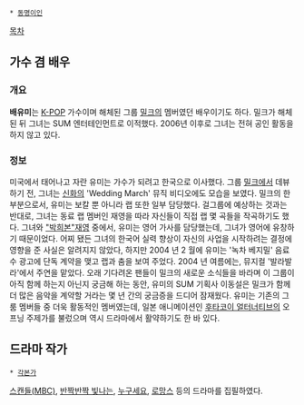  * [[동명이인]]

[[목차]]
== 가수 겸 배우 ==
=== 개요 ===
'''배유미'''는 [[K-POP]] 가수이며 해체된 그룹 [[밀크]]의 멤버였던 배우이기도 하다. 밀크가 해체된 뒤 그녀는 SUM 엔터테인먼트로 이적했다. 2006년 이후로 그녀는 전혀 공인 활동을 하지 않고 있다.

=== 정보 ===
미국에서 태어나고 자란 유미는 가수가 되려고 한국으로 이사했다. 그룹 [[밀크]]에서 데뷰하기 전, 그녀는 [[신화]]의 'Wedding March' 뮤직 비디오에도 모습을 보였다.
밀크의 한 부분으로서, 유미는 보칼 뿐 아니라 랩 또한 일부 담당했다. 걸그룹에 예상하는 것과는 반대로, 그녀는 동료 랩 멤버인 재영을 따라 자신들이 직접 랩 몇 곡들을 작곡하기도 했다. 그녀와 [["박희본"재영]] 중에서, 유미는 영어 가사를 담당했는데, 그녀가 영어에 유창하기 때문이었다. 어찌 됐든 그녀의 한국어 실력 향상이 자신의 사업을 시작하려는 결정에 영향을 준 사실은 알려지지 않았다, 하지만 2004 년 2 월에 유미는 '녹차 베지밀' 음료수 광고에 단독 계약을 맺고 랩과 춤을 보여 주었다. 2004 년 여름에는, 뮤지컬 '발라발라'에서 주연을 맡았다.
오래 기다려온 팬들이 밀크의 새로운 소식들을 바라며 이 그룹이 아직 함께 하는지 아닌지 궁금해 하는 동안, 유미의 SUM 기획사 이동설은 밀크가 함께 더 많은 음악을 계약할 거라는 몇 년 간의 궁금증을 드디어 잠재웠다. 유미는 기존의 그룸 멤버들 중 더욱 활동적인 멤버였는데, 일본 애니메이션인 [[후타코이 얼터너티브]]의 오프닝 주제가를 불렀으며 역시 드라마에서 활약하기도 한 바 있다.

== 드라마 작가 ==
 * [[각본가]]

[[스캔들(MBC)]], [[반짝반짝 빛나는]], [[누구세요]], [[로망스]] 등의 드라마를 집필하였다.




